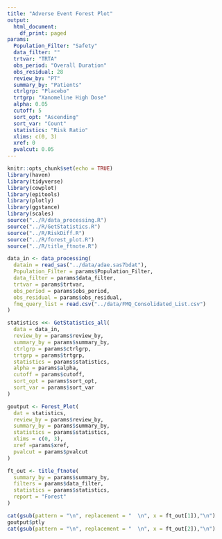```yaml
---
title: "Adverse Event Forest Plot"
output:
  html_document:
    df_print: paged
params:
  Population_Filter: "Safety"
  data_filter: ""
  trtvar: "TRTA"
  obs_period: "Overall Duration"
  obs_residual: 28
  review_by: "PT"
  summary_by: "Patients"
  ctrlgrp: "Placebo"
  trtgrp: "Xanomeline High Dose"
  alpha: 0.05
  cutoff: 5
  sort_opt: "Ascending"
  sort_var: "Count"
  statistics: "Risk Ratio"
  xlims: c(0, 3)
  xref: 0
  pvalcut: 0.05
---
```


```r
knitr::opts_chunk$set(echo = TRUE)
library(haven)
library(tidyverse)
library(cowplot)
library(epitools)
library(plotly)
library(ggstance)
library(scales)
source("../R/data_processing.R")
source("../R/GetStatistics.R")
source("../R/RiskDiff.R")
source("../R/forest_plot.R")
source("../R/title_ftnote.R")
```


```r

data_in <- data_processing(
  datain = read_sas("../data/adae.sas7bdat"),
  Population_Filter = params$Population_Filter,
  data_filter = params$data_filter,
  trtvar = params$trtvar,
  obs_period = params$obs_period,
  obs_residual = params$obs_residual,
  fmq_query_list = read.csv("../data/FMQ_Consolidated_List.csv")
)

statistics <<- GetStatistics_all(
  data = data_in,
  review_by = params$review_by,
  summary_by = params$summary_by,
  ctrlgrp = params$ctrlgrp,
  trtgrp = params$trtgrp,
  statistics = params$statistics,
  alpha = params$alpha,
  cutoff = params$cutoff,
  sort_opt = params$sort_opt,
  sort_var = params$sort_var
)

goutput <- Forest_Plot(
  dat = statistics,
  review_by = params$review_by,
  summary_by = params$summary_by,
  statistics = params$statistics,
  xlims = c(0, 3),
  xref =params$xref,
  pvalcut = params$pvalcut
)

ft_out <- title_ftnote(
  summary_by = params$summary_by,
  filters = params$data_filter,
  statistics = params$statistics,
  report = "Forest"
)
```



```r

cat(gsub(pattern = "\n", replacement = "  \n", x = ft_out[1]),"\n")
goutput$ptly
cat(gsub(pattern = "\n", replacement = "  \n", x = ft_out[2]),"\n")
```

